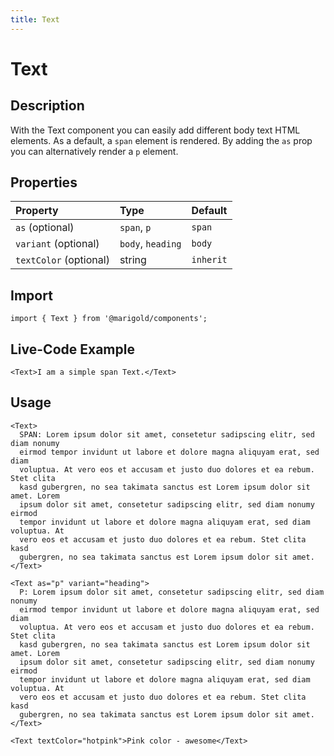 ```yaml
---
title: Text
---
```


# Text

## Description

With the Text component you can easily add different body text HTML elements. As a default, a `span` element is rendered.
By adding the `as` prop you can alternatively render a `p` element.

## Properties

| Property               | Type              | Default   |
| :--------------------- | :---------------- | :-------- |
| `as` (optional)        | `span`, `p`       | `span`    |
| `variant` (optional)   | `body`, `heading` | `body`    |
| `textColor` (optional) | string            | `inherit` |

## Import

```tsx code
import { Text } from '@marigold/components';
```

## Live-Code Example

```tsx live
<Text>I am a simple span Text.</Text>
```

## Usage

```tsx
<Text>
  SPAN: Lorem ipsum dolor sit amet, consetetur sadipscing elitr, sed diam nonumy
  eirmod tempor invidunt ut labore et dolore magna aliquyam erat, sed diam
  voluptua. At vero eos et accusam et justo duo dolores et ea rebum. Stet clita
  kasd gubergren, no sea takimata sanctus est Lorem ipsum dolor sit amet. Lorem
  ipsum dolor sit amet, consetetur sadipscing elitr, sed diam nonumy eirmod
  tempor invidunt ut labore et dolore magna aliquyam erat, sed diam voluptua. At
  vero eos et accusam et justo duo dolores et ea rebum. Stet clita kasd
  gubergren, no sea takimata sanctus est Lorem ipsum dolor sit amet.
</Text>
```

```tsx
<Text as="p" variant="heading">
  P: Lorem ipsum dolor sit amet, consetetur sadipscing elitr, sed diam nonumy
  eirmod tempor invidunt ut labore et dolore magna aliquyam erat, sed diam
  voluptua. At vero eos et accusam et justo duo dolores et ea rebum. Stet clita
  kasd gubergren, no sea takimata sanctus est Lorem ipsum dolor sit amet. Lorem
  ipsum dolor sit amet, consetetur sadipscing elitr, sed diam nonumy eirmod
  tempor invidunt ut labore et dolore magna aliquyam erat, sed diam voluptua. At
  vero eos et accusam et justo duo dolores et ea rebum. Stet clita kasd
  gubergren, no sea takimata sanctus est Lorem ipsum dolor sit amet.
</Text>
```

```tsx
<Text textColor="hotpink">Pink color - awesome</Text>
```

